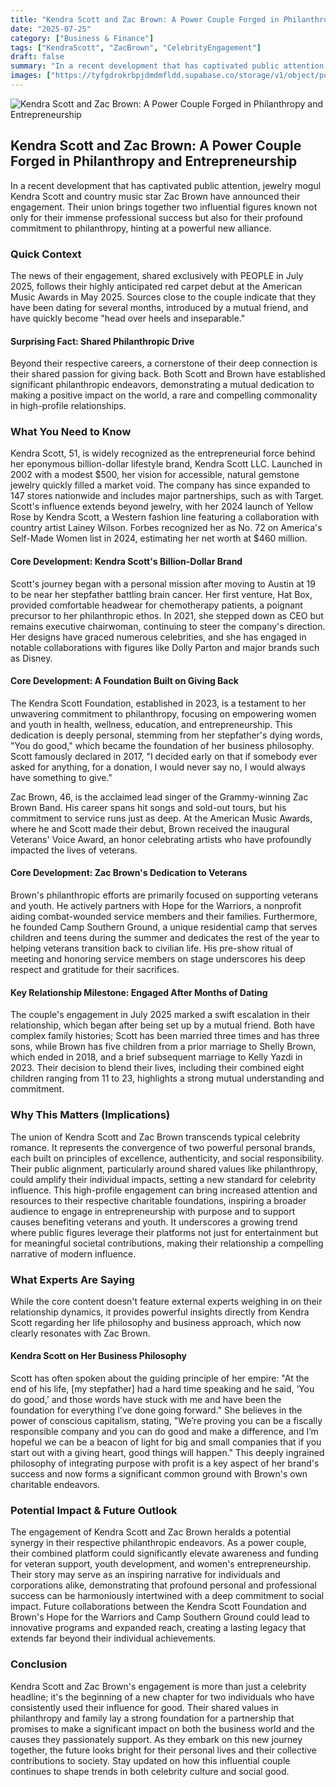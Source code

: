 ```yaml
---
title: "Kendra Scott and Zac Brown: A Power Couple Forged in Philanthropy and Entrepreneurship"
date: "2025-07-25"
category: ["Business & Finance"]
tags: ["KendraScott", "ZacBrown", "CelebrityEngagement"]
draft: false
summary: "In a recent development that has captivated public attention, jewelry mogul Kendra Scott and country music star Zac Brown have announced their engagement. Their union brings together two influential figures known not only for their immense professional success but also for their profound commitment to philanthropy, hinting at a powerful new alliance."
images: ["https://tyfgdrokrbpjdmdmfldd.supabase.co/storage/v1/object/public/image/2025-07-25-12-04-26-953-04-00.jpg"]
---
```



![Kendra Scott and Zac Brown: A Power Couple Forged in Philanthropy and Entrepreneurship](https://tyfgdrokrbpjdmdmfldd.supabase.co/storage/v1/object/public/image/2025-07-25-12-04-26-953-04-00.jpg)

## Kendra Scott and Zac Brown: A Power Couple Forged in Philanthropy and Entrepreneurship

In a recent development that has captivated public attention, jewelry mogul Kendra Scott and country music star Zac Brown have announced their engagement. Their union brings together two influential figures known not only for their immense professional success but also for their profound commitment to philanthropy, hinting at a powerful new alliance.

### Quick Context

The news of their engagement, shared exclusively with PEOPLE in July 2025, follows their highly anticipated red carpet debut at the American Music Awards in May 2025. Sources close to the couple indicate that they have been dating for several months, introduced by a mutual friend, and have quickly become "head over heels and inseparable."

#### Surprising Fact: Shared Philanthropic Drive

Beyond their respective careers, a cornerstone of their deep connection is their shared passion for giving back. Both Scott and Brown have established significant philanthropic endeavors, demonstrating a mutual dedication to making a positive impact on the world, a rare and compelling commonality in high-profile relationships.

### What You Need to Know

Kendra Scott, 51, is widely recognized as the entrepreneurial force behind her eponymous billion-dollar lifestyle brand, Kendra Scott LLC. Launched in 2002 with a modest $500, her vision for accessible, natural gemstone jewelry quickly filled a market void. The company has since expanded to 147 stores nationwide and includes major partnerships, such as with Target. Scott's influence extends beyond jewelry, with her 2024 launch of Yellow Rose by Kendra Scott, a Western fashion line featuring a collaboration with country artist Lainey Wilson. Forbes recognized her as No. 72 on America's Self-Made Women list in 2024, estimating her net worth at $460 million.

#### Core Development: Kendra Scott's Billion-Dollar Brand

Scott's journey began with a personal mission after moving to Austin at 19 to be near her stepfather battling brain cancer. Her first venture, Hat Box, provided comfortable headwear for chemotherapy patients, a poignant precursor to her philanthropic ethos. In 2021, she stepped down as CEO but remains executive chairwoman, continuing to steer the company's direction. Her designs have graced numerous celebrities, and she has engaged in notable collaborations with figures like Dolly Parton and major brands such as Disney.

#### Core Development: A Foundation Built on Giving Back

The Kendra Scott Foundation, established in 2023, is a testament to her unwavering commitment to philanthropy, focusing on empowering women and youth in health, wellness, education, and entrepreneurship. This dedication is deeply personal, stemming from her stepfather's dying words, "You do good," which became the foundation of her business philosophy. Scott famously declared in 2017, "I decided early on that if somebody ever asked for anything, for a donation, I would never say no, I would always have something to give."

Zac Brown, 46, is the acclaimed lead singer of the Grammy-winning Zac Brown Band. His career spans hit songs and sold-out tours, but his commitment to service runs just as deep. At the American Music Awards, where he and Scott made their debut, Brown received the inaugural Veterans' Voice Award, an honor celebrating artists who have profoundly impacted the lives of veterans.

#### Core Development: Zac Brown's Dedication to Veterans

Brown's philanthropic efforts are primarily focused on supporting veterans and youth. He actively partners with Hope for the Warriors, a nonprofit aiding combat-wounded service members and their families. Furthermore, he founded Camp Southern Ground, a unique residential camp that serves children and teens during the summer and dedicates the rest of the year to helping veterans transition back to civilian life. His pre-show ritual of meeting and honoring service members on stage underscores his deep respect and gratitude for their sacrifices.

#### Key Relationship Milestone: Engaged After Months of Dating

The couple's engagement in July 2025 marked a swift escalation in their relationship, which began after being set up by a mutual friend. Both have complex family histories; Scott has been married three times and has three sons, while Brown has five children from a prior marriage to Shelly Brown, which ended in 2018, and a brief subsequent marriage to Kelly Yazdi in 2023. Their decision to blend their lives, including their combined eight children ranging from 11 to 23, highlights a strong mutual understanding and commitment.

### Why This Matters (Implications)

The union of Kendra Scott and Zac Brown transcends typical celebrity romance. It represents the convergence of two powerful personal brands, each built on principles of excellence, authenticity, and social responsibility. Their public alignment, particularly around shared values like philanthropy, could amplify their individual impacts, setting a new standard for celebrity influence. This high-profile engagement can bring increased attention and resources to their respective charitable foundations, inspiring a broader audience to engage in entrepreneurship with purpose and to support causes benefiting veterans and youth. It underscores a growing trend where public figures leverage their platforms not just for entertainment but for meaningful societal contributions, making their relationship a compelling narrative of modern influence.

### What Experts Are Saying

While the core content doesn't feature external experts weighing in on their relationship dynamics, it provides powerful insights directly from Kendra Scott regarding her life philosophy and business approach, which now clearly resonates with Zac Brown.

#### Kendra Scott on Her Business Philosophy

Scott has often spoken about the guiding principle of her empire: "At the end of his life, [my stepfather] had a hard time speaking and he said, ‘You do good,’ and those words have stuck with me and have been the foundation for everything I’ve done going forward." She believes in the power of conscious capitalism, stating, "We’re proving you can be a fiscally responsible company and you can do good and make a difference, and I’m hopeful we can be a beacon of light for big and small companies that if you start out with a giving heart, good things will happen." This deeply ingrained philosophy of integrating purpose with profit is a key aspect of her brand's success and now forms a significant common ground with Brown's own charitable endeavors.

### Potential Impact & Future Outlook

The engagement of Kendra Scott and Zac Brown heralds a potential synergy in their respective philanthropic endeavors. As a power couple, their combined platform could significantly elevate awareness and funding for veteran support, youth development, and women's entrepreneurship. Their story may serve as an inspiring narrative for individuals and corporations alike, demonstrating that profound personal and professional success can be harmoniously intertwined with a deep commitment to social impact. Future collaborations between the Kendra Scott Foundation and Brown's Hope for the Warriors and Camp Southern Ground could lead to innovative programs and expanded reach, creating a lasting legacy that extends far beyond their individual achievements.

### Conclusion

Kendra Scott and Zac Brown's engagement is more than just a celebrity headline; it's the beginning of a new chapter for two individuals who have consistently used their influence for good. Their shared values in philanthropy and family lay a strong foundation for a partnership that promises to make a significant impact on both the business world and the causes they passionately support. As they embark on this new journey together, the future looks bright for their personal lives and their collective contributions to society. Stay updated on how this influential couple continues to shape trends in both celebrity culture and social good.


